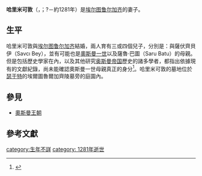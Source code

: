 {{Infobox royalty
| name         =哈里米可敦<br>حلیمه خاتون
| image        = File:Halime Hatun'un mezarı.JPG
| image_size   = 
| caption      =哈里米可敦之墓<ref>{{cite book |title=Osmangazi ilkler ve Karacahisar |date=2010 |publisher=Eskisehir: Odunpazari Belediyesi |isbn=9789756881118 |pages=45 |url=https://archive.org/details/OsmanGazi?q=%22Halime+Hatun%22 |accessdate=13 February 2019}}</ref>
|birth_date    = 未知
|birth_place   = 
|death_date    = 約1281年
|death_place   = [[瑟于特|瑟于特]]
|burial_place  = [[瑟于特|瑟于特]]
|religion      = [[伊斯兰教|伊斯兰教]][[遜尼派|遜尼派]]
|spouse        = [[埃尔图鲁尔加齐|埃尔图鲁尔加齐]]
|father        = 
|house         = 
|issue         = [[奧斯曼一世|奧斯曼一世]]（尚有爭議）<br>{{link-en|岡達茲·阿爾普| Gündüz Alp }}<br>薩魯·巴圖（Saru Batu）<br>薩伏齊貝伊（Savcı Bey）
}} 

'''哈里米可敦'''（{{lang-ota|حلیمه خاتون}}，{{lang-tr|Halime Hatun}}；?－約1281年）是[[埃尔图鲁尔加齐|埃尔图鲁尔加齐]]的妻子。

==生平==
哈里米可敦與[[埃尔图鲁尔加齐|埃尔图鲁尔加齐]]結婚，兩人育有三或四個兒子，分別是：{{link-en|岡達茲·阿爾普| Gündüz Alp }}與薩伏齊貝伊（Savcı Bey），並有可能也是[[奧斯曼一世|奧斯曼一世]]以及薩魯·巴圖（Saru Batu）的母親。但是包括歷史學家{{link-en|希斯·W·洛瑞|Heath W. Lowry}}在內，以及其他研究[[奥斯曼帝国|奥斯曼帝国]]歷史的諸多學者，都指出依據現有的文獻紀錄，尚未能確認奧斯曼一世母親真正的身分<ref>{{cite web|url=https://books.google.se/books?id=31j8T6XoigYC&pg=PA153&redir_esc=y#v=onepage&q&f=false|title=Nature of the Early Ottoman State, The|first=Heath W.|last=Lowry|date=1 February 2012|publisher=SUNY Press|page=153|accessdate=26 December 2017|via=Google Books|archive-date=2020-06-13|archive-url=https://web.archive.org/web/20200613121143/https://books.google.se/books?id=31j8T6XoigYC&pg=PA153&redir_esc=y#v=onepage&q&f=false|dead-url=no}}</ref>。哈里米可敦的墓地位於[[瑟于特|瑟于特]]的埃爾圖魯爾加齊陵墓旁的庭園內。

==參見==
*[[奧斯曼王朝|奧斯曼王朝]]

==參考文獻==
<references />

[[category:生年不詳|category:生年不詳]]
[[category:_1281年逝世|category: 1281年逝世]]